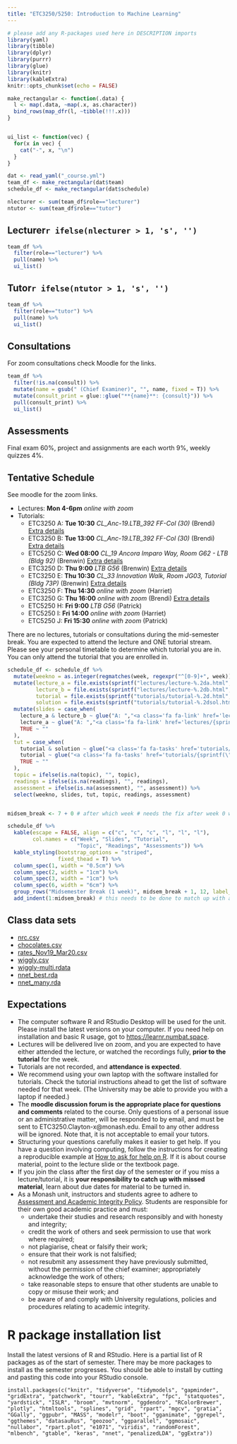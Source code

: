 ```yaml
---
title: "ETC3250/5250: Introduction to Machine Learning"
---
```


```r
# please add any R-packages used here in DESCRIPTION imports
library(yaml)
library(tibble)
library(dplyr)
library(purrr)
library(glue)
library(knitr)
library(kableExtra)
knitr::opts_chunk$set(echo = FALSE)
```

```r
make_rectangular <- function(.data) {
  l <- map(.data, ~map(.x, as.character))
  bind_rows(map_dfr(l, ~tibble(!!!.x)))
}


ui_list <- function(vec) {
  for(x in vec) {
    cat("-", x, "\n")
  }
}

```


```r
dat <- read_yaml("_course.yml")
team_df <- make_rectangular(dat$team)
schedule_df <- make_rectangular(dat$schedule)

nlecturer <- sum(team_df$role=="lecturer")
ntutor <- sum(team_df$role=="tutor")
```


## Lecturer`r ifelse(nlecturer > 1, 's', '')`

```r
team_df %>% 
  filter(role=="lecturer") %>% 
  pull(name) %>% 
  ui_list()
```

## Tutor`r ifelse(ntutor > 1, 's', '')`

```r
team_df %>% 
  filter(role=="tutor") %>% 
  pull(name) %>% 
  ui_list()
```

## Consultations

For zoom consultations check Moodle for the links.

```r
team_df %>% 
  filter(!is.na(consult)) %>% 
  mutate(name = gsub(" (Chief Examiner)", "", name, fixed = T)) %>% 
  mutate(consult_print = glue::glue("**{name}**: {consult}")) %>% 
  pull(consult_print) %>% 
  ui_list()
```

## Assessments

Final exam 60%, project and assignments are each worth 9%, weekly quizzes 4%.

## Tentative Schedule

See moodle for the zoom links. 

* Lectures: **Mon 4-6pm** *online with zoom*
* Tutorials:
  * ETC3250 A: **Tue 10:30** *CL_Anc-19.LTB_392 FF-Col (30)* (Brendi) [Extra details](https://github.com/BrendiA/iml-tutorial)
  * ETC3250 B: **Tue 13:00** *CL_Anc-19.LTB_392 FF-Col (30)* (Brendi) [Extra details](https://github.com/BrendiA/iml-tutorial)
  * ETC5250 C: **Wed 08:00** *CL_19 Ancora Imparo Way, Room G62 - LTB (Bldg 92)* (Brenwin) [Extra details](https://github.com/brenwin1/iml-tutorial)
  * ETC3250 D: **Thu 9:00** *LTB G56* (Brenwin) [Extra details](https://github.com/brenwin1/iml-tutorial)
  * ETC3250 E: **Thu 10:30** *CL_33 Innovation Walk, Room JG03, Tutorial (Bldg 73P)* (Brenwin) [Extra details](https://github.com/brenwin1/iml-tutorial)
  * ETC3250 F: **Thu 14:30** *online with zoom* (Harriet)
  * ETC3250 G: **Thu 16:00** *online with zoom* (Brendi) [Extra details](https://github.com/BrendiA/iml-tutorial)
  * ETC5250 H: **Fri 9:00** *LTB G56* (Patrick)
  * ETC5250 I: **Fri 14:00** *online with zoom* (Harriet) 
  * ETC5250 J: **Fri 15:30** *online with zoom* (Patrick)

There are no lectures, tutorials or consultations during the mid-semester break. You are expected to attend the lecture and ONE tutorial stream. Please see your personal timetable to determine which tutorial you are in. You can only attend the tutorial that you are enrolled in.

```r
schedule_df <- schedule_df %>% 
  mutate(weekno = as.integer(regmatches(week, regexpr("^[0-9]+", week)))) %>% 
  mutate(lecture_a = file.exists(sprintf("lectures/lecture-%.2da.html", weekno)),
         lecture_b = file.exists(sprintf("lectures/lecture-%.2db.html", weekno)),
         tutorial = file.exists(sprintf("tutorials/tutorial-%.2d.html", weekno)),
         solution = file.exists(sprintf("tutorials/tutorial-%.2dsol.html", weekno))) %>%  
  mutate(slides = case_when(
    lecture_a & lecture_b ~ glue("A: ","<a class='fa fa-link' href='lectures/{sprintf(\"lecture-%.2dA.html\", weekno)}' target='_blank'></a> <a class='fab fa-r-project' href='lectures/{sprintf(\"lecture-%.2dA.Rmd\", weekno)}' target='_blank'></a> <a class='fa fa-file-pdf' href='lectures/{sprintf(\"lecture-%.2dA.pdf\", weekno)}' target='_blank'></a>"," ; ", "B: ","<a class='fa fa-link' href='lectures/{sprintf(\"lecture-%.2dB.html\", weekno)}' target='_blank'></a> <a class='fab fa-r-project' href='lectures/{sprintf(\"lecture-%.2dB.Rmd\", weekno)}' target='_blank'></a> <a class='fa fa-file-pdf' href='lectures/{sprintf(\"lecture-%.2dB.pdf\", weekno)}' target='_blank'></a>"),
    lecture_a ~ glue("A: ","<a class='fa fa-link' href='lectures/{sprintf(\"lecture-%.2dA.html\", weekno)}' target='_blank'></a> <a class='fab fa-r-project' href='lectures/{sprintf(\"lecture-%.2dA.Rmd\", weekno)}' target='_blank'></a> <a class='fa fa-file-pdf' href='lectures/{sprintf(\"lecture-%.2dA.pdf\", weekno)}' target='_blank'></a>"),
    TRUE ~ ""
  ),
  tut = case_when(
    tutorial & solution ~ glue("<a class='fa fa-tasks' href='tutorials/{sprintf(\"tutorial-%.2d\", weekno)}.html' target='_blank'></a> <a class='fa fa-wrench' href='tutorials/{sprintf(\"tutorial-%.2d\", weekno)}.Rmd' target='_blank'></a> <a class='fa fa-lightbulb' href='tutorials/{sprintf(\"tutorial-%.2d\", weekno)}sol.html' target='_blank'></a> <a class='fa fa-laptop' href='tutorials/{sprintf(\"tutorial-%.2d\", weekno)}sol.Rmd' target='_blank'></a>"),
    tutorial ~ glue("<a class='fa fa-tasks' href='tutorials/{sprintf(\"tutorial-%.2d\", weekno)}.html' target='_blank'></a> <a class='fa fa-wrench' href='tutorials/{sprintf(\"tutorial-%.2d\", weekno)}.Rmd'  target='_blank'></a>"),
    TRUE ~ ""
  ),
  topic = ifelse(is.na(topic), "", topic),
  readings = ifelse(is.na(readings), "", readings),
  assessment = ifelse(is.na(assessment), "", assessment)) %>% 
  select(weekno, slides, tut, topic, readings, assessment)


midsem_break <- 7 + 0 # after which week # needs the fix after week 0 was added

schedule_df %>% 
  kable(escape = FALSE, align = c("c", "c", "c", "l", "l", "l"),
        col.names = c("Week", "Slides", "Tutorial", 
                      "Topic", "Readings", "Assessments")) %>% 
  kable_styling(bootstrap_options = "striped",
                fixed_thead = T) %>% 
  column_spec(1, width = "0.5cm") %>% 
  column_spec(2, width = "1cm") %>% 
  column_spec(3, width = "1cm") %>% 
  column_spec(6, width = "6cm") %>% 
  group_rows("Midsemester Break (1 week)", midsem_break + 1, 12, label_row_css = "background-color: #d9e1e8;") %>% 
  add_indent(1:midsem_break) # this needs to be done to match up with above
```

## Class data sets

- [nrc.csv](data/nrc.csv)
- [chocolates.csv](data/chocolates.csv)
- [rates_Nov19_Mar20.csv](data/rates_Nov19_Mar20.csv)
- [wiggly.csv](data/wiggly.csv)
- [wiggly-multi.rdata](data/wiggly-multi.rdata)
- [nnet_best.rda](data/nnet_best.rda)
- [nnet_many.rda](data/nnet_many.rda)

## Expectations

* The computer software R and RStudio Desktop will be used for the unit. Please install the latest versions on your computer. If you need help on installation and basic R usage, got to [https://learnr.numbat.space](https://learnr.numbat.space).
* Lectures will be delivered live on zoom, and you are expected to have either attended the lecture, or watched the recordings fully, **prior to the tutorial** for the week.
* Tutorials are not recorded, and **attendance is expected**.
* We recommend using your own laptop with the software installed for tutorials. Check the tutorial instructions ahead to get the list of software needed for that week. (The University may be able to provide you with a laptop if needed.)
* The **moodle discussion forum is the appropriate place for questions and comments** related to the course. Only questions of a personal issue or an administrative matter, will be responded to by email, and must be sent to ETC3250.Clayton-x@monash.edu. Email to any other address will be ignored. Note that, it is not acceptable to email your tutors.
* Structuring your questions carefully makes it easier to get help. If you have a question involving computing, follow the instructions for creating a reproducible example at [How to ask for help on R](https://learnr.numbat.space/chapter3#3). If it is about course material, point to the lecture slide or the textbook page.
* If you join the class after the first day of the semester or if you miss a lecture/tutorial, it is **your responsibility to catch up with missed material**, learn about due dates for material to be turned in.
* As a Monash unit, instructors and students agree to adhere to [Assessment and Academic Integrity Policy](https://www.monash.edu/__data/assets/pdf_file/0019/2300923/Assessment-and-Academic-Integrity-Policy.pdf). Students are responsible for their own good academic practice and must:
    - undertake their studies and research responsibly and with honesty and integrity;
    - credit the work of others and seek permission to use that work where required;
    - not plagiarise, cheat or falsify their work;
    - ensure that their work is not falsified;
    - not resubmit any assessment they have previously submitted, without the permission of the chief examiner; appropriately acknowledge the work of others;
    - take reasonable steps to ensure that other students are unable to copy or misuse their work; and
    - be aware of and comply with University regulations, policies and procedures relating to academic integrity.

# R package installation list

Install the latest versions of R and RStudio. Here is a partial list of R packages as of the start of semester. There may be more packages to install as the semester progresses. You should be able to install by cutting and pasting this code into your RStudio console.

```
install.packages(c("knitr", "tidyverse", "tidymodels", "gapminder", "gridExtra", "patchwork", "tourr", "kableExtra", "fpc", "statquotes", "yardstick", "ISLR", "broom", "mvtnorm", "ggdendro", "RColorBrewer", "plotly", "htmltools", "splines", "grid", "rpart", "mgcv", "gratia", "GGally", "ggpubr", "MASS", "modelr", "boot", "gganimate", "ggrepel", "ggthemes", "datasauRus", "geozoo", "ggparallel", "ggmosaic", "nullabor", "rpart.plot", "e1071", "viridis", "randomForest", "mlbench", "gtable", "keras", "nnet", "penalizedLDA", "ggExtra"))
```
